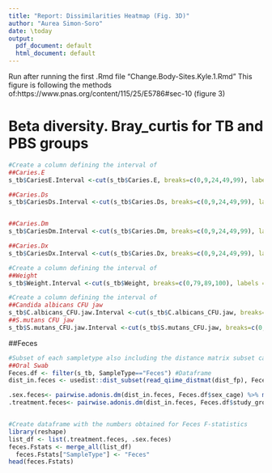 ```yaml
---
title: "Report: Dissimilarities Heatmap (Fig. 3D)"
author: "Aurea Simon-Soro"
date: \today
output:
  pdf_document: default
  html_document: default
---
```




Run after running the first .Rmd file "Change.Body-Sites.Kyle.1.Rmd"
This figure is following the methods of:https://www.pnas.org/content/115/25/E5786#sec-10 (figure 3)


# Beta diversity. Bray_curtis for TB and PBS groups

```r
#Create a column defining the interval of 
##Caries.E
s_tb$CariesE.Interval <-cut(s_tb$Caries.E, breaks=c(0,9,24,49,99), labels = c("E.<10", "E.10-25", "E.26-50", "E.>50")) 

##Caries.Ds
s_tb$CariesDs.Interval <-cut(s_tb$Caries.Ds, breaks=c(0,9,24,49,99), labels = c("Ds.<10", "Ds.10-25", "Ds.26-50", "Ds.>50")) 


##Caries.Dm
s_tb$CariesDm.Interval <-cut(s_tb$Caries.Dm, breaks=c(0,9,24,49,99), labels = c("Dm.<10", "Dm.10-25", "Dm.26-50", "Dm.>50"))

##Caries.Dx
s_tb$CariesDx.Interval <-cut(s_tb$Caries.Dx, breaks=c(0,9,24,49,99), labels = c("Dx.<10", "Dx.10-25", "Dx.26-50",  "Dx.>50")) 

```

```r
#Create a column defining the interval of 
##Weight
s_tb$Weight.Interval <-cut(s_tb$Weight, breaks=c(0,79,89,100), labels = c("weight.<80", "weight.80-90", "weight.>90")) %>% as.factor()
```

```r
#Create a column defining the interval of 
##Candida albicans CFU jaw
s_tb$C.albicans_CFU.jaw.Interval <-cut(s_tb$C.albicans_CFU.jaw, breaks=c(0,99,999,9999,99999), labels = c("Ca.<1e2", "Ca.1e2-1e3", "Ca.1e3-1e4", "Ca.>1e4"))
##S.mutans CFU jaw
s_tb$S.mutans_CFU.jaw.Interval <-cut(s_tb$S.mutans_CFU.jaw, breaks=c(0,99999,999999, Inf), labels = c("Sm.<1e5", "Sm.1e5-1e6", "Sm.>1e6"))


```

##Feces
```r

#Subset of each sampletype also including the distance matrix subset calculation for each one
##Oral Swab
Feces.df <- filter(s_tb, SampleType=="Feces") #Dataframe 
dist_in.feces <- usedist::dist_subset(read_qiime_distmat(dist_fp), Feces.df$SampleID) #Distances

.sex.feces<- pairwise.adonis.dm(dist_in.feces, Feces.df$sex_cage) %>% mutate(Category= "Sex")
.treatment.feces<- pairwise.adonis.dm(dist_in.feces, Feces.df$study_group)  %>% mutate(Category= "Treatment")


#Create dataframe with the numbers obtained for Feces F-statistics
library(reshape)
list_df <- list(.treatment.feces, .sex.feces)
feces.Fstats <- merge_all(list_df) 
  feces.Fstats["SampleType"] <- "Feces"
head(feces.Fstats)

```
